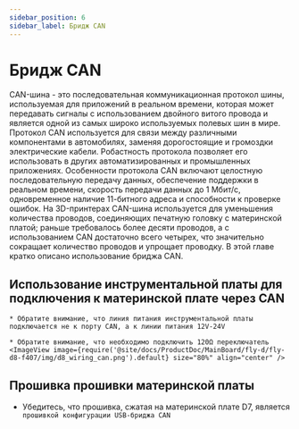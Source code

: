```yaml
---
sidebar_position: 6
sidebar_label: Бридж CAN
---
```






# Бридж CAN

CAN-шина - это последовательная коммуникационная протокол шины, используемая для приложений в реальном времени, которая может передавать сигналы с использованием двойного витого провода и является одной из самых широко используемых полевых шин в мире. Протокол CAN используется для связи между различными компонентами в автомобилях, заменяя дорогостоящие и громоздки электрические кабели. Робастность протокола позволяет его использовать в других автоматизированных и промышленных приложениях. Особенности протокола CAN включают целостную последовательную передачу данных, обеспечение поддержки в реальном времени, скорость передачи данных до 1 Мбит/с, одновременное наличие 11-битного адреса и способности к проверке ошибок.
На 3D-принтерах CAN-шина используется для уменьшения количества проводов, соединяющих печатную головку с материнской платой; раньше требовалось более десяти проводов, а с использованием CAN достаточно всего четырех, что значительно сокращает количество проводов и упрощает проводку.
В этой главе кратко описано использование бриджа CAN.

## Использование инструментальной платы для подключения к материнской плате через CAN

    * Обратите внимание, что линия питания инструментальной платы подключается не к порту CAN, а к линии питания 12V-24V
    
    * Обратите внимание, что необходимо подключить 120Ω переключатель
    <ImageView image={require('@site/docs/ProductDoc/MainBoard/fly-d/fly-d8-f407/img/d8_wiring_can.png').default} size="80%" align="center" />

## Прошивка прошивки материнской платы

* Убедитесь, что прошивка, сжатая на материнской плате D7, является `прошивкой конфигурации USB-бриджа CAN`


    <GetCanbusUUID />